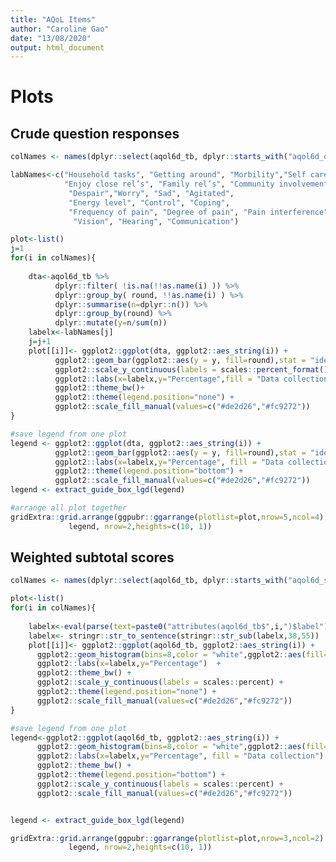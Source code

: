 ```yaml
---
title: "AQoL Items"
author: "Caroline Gao"
date: "13/08/2020"
output: html_document
---
```


# Plots 

## Crude question responses 
  
```r

colNames <- names(dplyr::select(aqol6d_tb, dplyr::starts_with("aqol6d_q")))

labNames<-c("Household tasks", "Getting around", "Morbility","Self care",
            "Enjoy close rel’s", "Family rel’s", "Community involvement",
             "Despair","Worry", "Sad", "Agitated",
             "Energy level", "Control", "Coping", 
             "Frequency of pain", "Degree of pain", "Pain interference",
              "Vision", "Hearing", "Communication")

plot<-list() 
j=1
for(i in colNames){ 
    
    dta<-aqol6d_tb %>% 
          dplyr::filter( !is.na(!!as.name(i) )) %>% 
          dplyr::group_by( round, !!as.name(i) ) %>% 
          dplyr::summarise(n=dplyr::n()) %>% 
          dplyr::group_by(round) %>% 
          dplyr::mutate(y=n/sum(n))
    labelx<-labNames[j]
    j=j+1
    plot[[i]]<- ggplot2::ggplot(dta, ggplot2::aes_string(i)) +
          ggplot2::geom_bar(ggplot2::aes(y = y, fill=round),stat = "identity", na.rm = TRUE, position="dodge",colour="white",alpha=0.7) +
          ggplot2::scale_y_continuous(labels = scales::percent_format()) +
          ggplot2::labs(x=labelx,y="Percentage",fill = "Data collection")  + 
          ggplot2::theme_bw()+
          ggplot2::theme(legend.position="none") +
          ggplot2::scale_fill_manual(values=c("#de2d26","#fc9272")) 
}

#save legend from one plot 
legend <- ggplot2::ggplot(dta, ggplot2::aes_string(i)) +
          ggplot2::geom_bar(ggplot2::aes(y = y, fill=round),stat = "identity", na.rm = TRUE, position="dodge",colour="white",alpha=0.7)  +
          ggplot2::labs(x=labelx,y="Percentage", fill = "Data collection")  +
          ggplot2::theme(legend.position="bottom") +
          ggplot2::scale_fill_manual(values=c("#de2d26","#fc9272")) 
legend <- extract_guide_box_lgd(legend)

#arrange all plot together
gridExtra::grid.arrange(ggpubr::ggarrange(plotlist=plot,nrow=5,ncol=4) ,
             legend, nrow=2,heights=c(10, 1))

```



## Weighted subtotal scores

```r
colNames <- names(dplyr::select(aqol6d_tb, dplyr::starts_with("aqol6d_subtotal_w")))

plot<-list()
for(i in colNames){ 
    
    labelx<-eval(parse(text=paste0("attributes(aqol6d_tb$",i,")$label")))
    labelx<- stringr::str_to_sentence(stringr::str_sub(labelx,38,55))
    plot[[i]]<- ggplot2::ggplot(aqol6d_tb, ggplot2::aes_string(i)) +
      ggplot2::geom_histogram(bins=8,color = "white",ggplot2::aes(fill=round,y=2*(..density..)/sum(..density..)), position = 'dodge',alpha=0.7) +
      ggplot2::labs(x=labelx,y="Percentage")  + 
      ggplot2::theme_bw() +
      ggplot2::scale_y_continuous(labels = scales::percent) +
      ggplot2::theme(legend.position="none") +
      ggplot2::scale_fill_manual(values=c("#de2d26","#fc9272")) 
}

#save legend from one plot 
legend<-ggplot2::ggplot(aqol6d_tb, ggplot2::aes_string(i)) +
      ggplot2::geom_histogram(bins=8,color = "white",ggplot2::aes(fill=round,y=2*(..density..)/sum(..density..)), position = 'dodge',alpha=0.7) +
      ggplot2::labs(x=labelx,y="Percentage", fill = "Data collection")  + 
      ggplot2::theme_bw() +
      ggplot2::theme(legend.position="bottom") +
      ggplot2::scale_y_continuous(labels = scales::percent) +
      ggplot2::scale_fill_manual(values=c("#de2d26","#fc9272")) 


legend <- extract_guide_box_lgd(legend)

gridExtra::grid.arrange(ggpubr::ggarrange(plotlist=plot,nrow=3,ncol=2) ,
             legend, nrow=2,heights=c(10, 1))  

```



